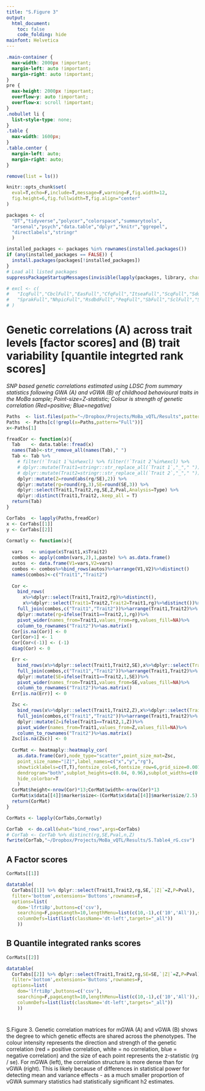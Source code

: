```yaml
---
title: "S.Figure 3"
output: 
  html_document:
    toc: false
    code_folding: hide
mainfont: Helvetica
---
```


```css

.main-container {
  max-width: 2000px !important;
  margin-left: auto !important;
  margin-right: auto !important;
}
pre {
  max-height: 2000px !important;
  overflow-y: auto !important;
  overflow-x: scroll !important;
}
.nobullet li {
  list-style-type: none;
}
.table {
  max-width: 1600px;
}
.table.center {
  margin-left: auto;
  margin-right: auto;
}

```

```r
remove(list = ls())
```

```r

knitr::opts_chunk$set(
  eval=T,echo=F,include=T,message=F,warning=F,fig.width=12,
  fig.height=6,fig.fullwidth=T,fig.align="center"
)

packages <- c(
  "DT","tidyverse","polycor","colorspace","summarytools",
  "arsenal","psych","data.table","dplyr","knitr","ggrepel",
  "directlabels","stringr"
  )

installed_packages <- packages %in% rownames(installed.packages())
if (any(installed_packages == FALSE)) {
  install.packages(packages[!installed_packages])
}
# Load all listed packages
suppressPackageStartupMessages(invisible(lapply(packages, library, character.only = TRUE)))

# excl <- c(
#   "IcqFull","CbclFull","EasFull","CfqFull","ItseaFull","ScqFull","SdqFull","CccFull",
#   "SprakFull","NhpicFull","RsdbdFull","PeqFull","SbFull","SclFull","SppaFull","CbclAdhd"
# )
```

# Genetic correlations (A) across trait levels [factor scores] and (B) trait variability [quantile integrted rank scores] {.tabset}

_SNP based genetic correlations estimated using LDSC from summary statistics following GWA (A) and vGWA (B) of childhood behavioural traits in the MoBa sample; Point-size=Z-statistic; Colour is strength of genetic correlation (Red=positive; Blue=negative)_

```r

Paths  <- list.files(path="~/Dropbox/Projects/MoBa_vQTL/Results",pattern="Psy_rG",full.names=T)
Paths  <- Paths[c(!grepl(x=Paths,pattern="Full"))]
x<-Paths[1]

freadCor <- function(x){
  Tab    <- data.table::fread(x) 
  names(Tab)<-str_remove_all(names(Tab)," ")
  Tab <- Tab %>%
    # filter(!`Trait 1`%in%excl) %>% filter(!`Trait 2`%in%excl) %>% 
    # dplyr::mutate(Trait1=stringr::str_replace_all(`Trait 1`,"_"," ")) %>% 
    # dplyr::mutate(Trait2=stringr::str_replace_all(`Trait 2`,"_"," ")) %>% 
    dplyr::mutate(Z=round(abs(rg/SE),2)) %>% 
    dplyr::mutate(rg=round(rg,3),SE=round(SE,3)) %>% 
    dplyr::select(Trait1,Trait2,rg,SE,Z,Pval,Analysis=Type) %>% 
    dplyr::distinct(Trait1,Trait2,.keep_all = T)
  return(Tab)
}

CorTabs  <- lapply(Paths,freadCor)
x <- CorTabs[[1]]
y <- CorTabs[[2]]

Cormatly <- function(x){
  
  vars   <- unique(x$Trait1,x$Trait2)
  combos <- apply(combn(vars,2),1,paste) %>% as.data.frame()
  autos  <- data.frame(V1=vars,V2=vars) 
  combos <- combos%>%bind_rows(autos)%>%arrange(V1,V2)%>%distinct()
  names(combos)<-c("Trait1","Trait2")
  
  Cor <- 
    bind_rows(
      x%>%dplyr::select(Trait1,Trait2,rg)%>%distinct(),
      x%>%dplyr::select(Trait1=Trait2,Trait2=Trait1,rg)%>%distinct())%>%
    full_join(combos,c("Trait1","Trait2"))%>%arrange(Trait1,Trait2)%>% 
    dplyr::mutate(rg=ifelse(Trait1==Trait2,1,rg))%>% 
    pivot_wider(names_from=Trait1,values_from=rg,values_fill=NA)%>%
    column_to_rownames("Trait2")%>%as.matrix()
  Cor[is.na(Cor)] <- 0
  Cor[Cor>1] <- 1
  Cor[Cor<(-1)] <- (-1)
  diag(Cor) <- 0

  Err <- 
    bind_rows(x%>%dplyr::select(Trait1,Trait2,SE),x%>%dplyr::select(Trait1=Trait2,Trait2=Trait1,SE))%>%
    full_join(combos,c("Trait1","Trait2"))%>%arrange(Trait1,Trait2)%>% 
    dplyr::mutate(SE=ifelse(Trait1==Trait2,1,SE))%>% 
    pivot_wider(names_from=Trait1,values_from=SE,values_fill=NA)%>%
    column_to_rownames("Trait2")%>%as.matrix()
  Err[is.na(Err)] <- 0

  Zsc <- 
    bind_rows(x%>%dplyr::select(Trait1,Trait2,Z),x%>%dplyr::select(Trait1=Trait2,Trait2=Trait1,Z))%>%
    full_join(combos,c("Trait1","Trait2"))%>%arrange(Trait1,Trait2)%>% 
    dplyr::mutate(Z=ifelse(Trait1==Trait2,1,Z))%>% 
    pivot_wider(names_from=Trait1,values_from=Z,values_fill=NA)%>%
    column_to_rownames("Trait2")%>%as.matrix()
  Zsc[is.na(Zsc)] <- 0
  
  CorMat <- heatmaply::heatmaply_cor(
    as.data.frame(Cor),node_type="scatter",point_size_mat=Zsc,
    point_size_name="|Z|",label_names=c("x","y","rg"),
    showticklabels=c(T,T),fontsize_col=6,fontsize_row=6,grid_size=0.001,
    dendrogram="both",subplot_heights=c(0.04, 0.96),subplot_widths=c(0.94,0.06),
    hide_colorbar=T
    )
  CorMat$height<-nrow(Cor)*13;CorMat$width<-nrow(Cor)*13
  CorMat$x$data[[4]]$marker$size<-(CorMat$x$data[[4]]$marker$size/2.5)
  return(CorMat)
}

CorMats <- lapply(CorTabs,Cormatly)

CorTab  <- do.call(what="bind_rows",args=CorTabs)
# CorTab <- CorTab %>% distinct(rg,SE,Pval,n,Z)
fwrite(CorTab,"~/Dropbox/Projects/MoBa_vQTL/Results/S.Table4_rG.csv")

```

## A Factor scores
```r
CorMats[[1]]

datatable(
  CorTabs[[1]] %>% dplyr::select(Trait1,Trait2,rg,SE,`|Z|`=Z,P=Pval),
  filter='bottom',extensions='Buttons',rownames=F,
  options=list(
    dom='lfrtiBp',buttons=c('csv'),
    searching=F,pageLength=10,lengthMenu=list(c(10,-1),c('10','All')),scrollX = T,
    columnDefs=list(list(className='dt-left',targets="_all"))
    ))

```


## B Quantile integrated ranks scores
```r
CorMats[[2]]

datatable(
  CorTabs[[2]] %>% dplyr::select(Trait1,Trait2,rg,SE=SE,`|Z|`=Z,P=Pval),
  filter='bottom',extensions='Buttons',rownames=F,
  options=list(
    dom='lfrtiBp',buttons=c('csv'),
    searching=F,pageLength=10,lengthMenu=list(c(10,-1),c('10','All')),scrollX = T,
    columnDefs=list(list(className='dt-left',targets="_all"))
    ))
```

#

S.Figure 3. Genetic correlation matrices for mGWA (A) and vGWA (B) shows the degree to which genetic effects are shared across the phenotypes. The colour intensity represents the direction and strength of the genetic correlation (red = positive correlation, white = no correlation, blue = negative correlation) and the size of each point represents the z-statistic (rg / se). For mGWA (left), the correlation structure is more dense than for vGWA (right). This is likely because of differences in statistical power for detecting mean and variance effects - as a much smaller proportion of vGWA summary statistics had statistically significant h2 estimates.
